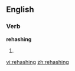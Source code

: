 ==English==

===Verb===
'''rehashing'''

# {{present participle of|[[rehash]]}}

[[vi:rehashing]]
[[zh:rehashing]]